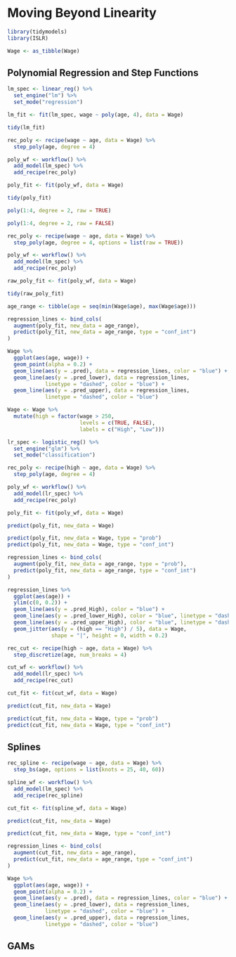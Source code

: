 # Moving Beyond Linearity

```r
library(tidymodels)
library(ISLR)

Wage <- as_tibble(Wage)
```

## Polynomial Regression and Step Functions

```r
lm_spec <- linear_reg() %>%
  set_engine("lm") %>%
  set_mode("regression")

lm_fit <- fit(lm_spec, wage ~ poly(age, 4), data = Wage)

tidy(lm_fit)
```

```r
rec_poly <- recipe(wage ~ age, data = Wage) %>%
  step_poly(age, degree = 4)

poly_wf <- workflow() %>%
  add_model(lm_spec) %>%
  add_recipe(rec_poly)

poly_fit <- fit(poly_wf, data = Wage)

tidy(poly_fit)
```

```r
poly(1:4, degree = 2, raw = TRUE)
```

```r
poly(1:4, degree = 2, raw = FALSE)
```

```r
rec_poly <- recipe(wage ~ age, data = Wage) %>%
  step_poly(age, degree = 4, options = list(raw = TRUE))

poly_wf <- workflow() %>%
  add_model(lm_spec) %>%
  add_recipe(rec_poly)

raw_poly_fit <- fit(poly_wf, data = Wage)

tidy(raw_poly_fit)
```

```r
age_range <- tibble(age = seq(min(Wage$age), max(Wage$age)))

regression_lines <- bind_cols(
  augment(poly_fit, new_data = age_range),
  predict(poly_fit, new_data = age_range, type = "conf_int")
)

Wage %>%
  ggplot(aes(age, wage)) +
  geom_point(alpha = 0.2) +
  geom_line(aes(y = .pred), data = regression_lines, color = "blue") +
  geom_line(aes(y = .pred_lower), data = regression_lines, 
            linetype = "dashed", color = "blue") +
  geom_line(aes(y = .pred_upper), data = regression_lines, 
            linetype = "dashed", color = "blue")
```

```r
Wage <- Wage %>%
  mutate(high = factor(wage > 250, 
                       levels = c(TRUE, FALSE), 
                       labels = c("High", "Low")))
```

```r
lr_spec <- logistic_reg() %>%
  set_engine("glm") %>%
  set_mode("classification")
```

```r
rec_poly <- recipe(high ~ age, data = Wage) %>%
  step_poly(age, degree = 4)

poly_wf <- workflow() %>%
  add_model(lr_spec) %>%
  add_recipe(rec_poly)

poly_fit <- fit(poly_wf, data = Wage)

predict(poly_fit, new_data = Wage)

predict(poly_fit, new_data = Wage, type = "prob")
predict(poly_fit, new_data = Wage, type = "conf_int")
```

```r
regression_lines <- bind_cols(
  augment(poly_fit, new_data = age_range, type = "prob"),
  predict(poly_fit, new_data = age_range, type = "conf_int")
)

regression_lines %>%
  ggplot(aes(age)) +
  ylim(c(0, 0.2)) +
  geom_line(aes(y = .pred_High), color = "blue") +
  geom_line(aes(y = .pred_lower_High), color = "blue", linetype = "dashed") +
  geom_line(aes(y = .pred_upper_High), color = "blue", linetype = "dashed") +
  geom_jitter(aes(y = (high == "High") / 5), data = Wage, 
              shape = "|", height = 0, width = 0.2)
```

```r
rec_cut <- recipe(high ~ age, data = Wage) %>%
  step_discretize(age, num_breaks = 4)

cut_wf <- workflow() %>%
  add_model(lr_spec) %>%
  add_recipe(rec_cut)

cut_fit <- fit(cut_wf, data = Wage)

predict(cut_fit, new_data = Wage)

predict(cut_fit, new_data = Wage, type = "prob")
predict(cut_fit, new_data = Wage, type = "conf_int")
```

## Splines

```r
rec_spline <- recipe(wage ~ age, data = Wage) %>%
  step_bs(age, options = list(knots = 25, 40, 60))

spline_wf <- workflow() %>%
  add_model(lm_spec) %>%
  add_recipe(rec_spline)

cut_fit <- fit(spline_wf, data = Wage)

predict(cut_fit, new_data = Wage)

predict(cut_fit, new_data = Wage, type = "conf_int")
```

```r
regression_lines <- bind_cols(
  augment(cut_fit, new_data = age_range),
  predict(cut_fit, new_data = age_range, type = "conf_int")
)

Wage %>%
  ggplot(aes(age, wage)) +
  geom_point(alpha = 0.2) +
  geom_line(aes(y = .pred), data = regression_lines, color = "blue") +
  geom_line(aes(y = .pred_lower), data = regression_lines, 
            linetype = "dashed", color = "blue") +
  geom_line(aes(y = .pred_upper), data = regression_lines, 
            linetype = "dashed", color = "blue")
```


## GAMs

